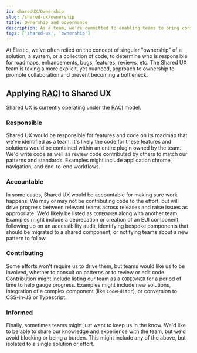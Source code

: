 ```yaml
---
id: sharedUX/Ownership
slug: /shared-ux/ownership
title: Ownership and Governance
description: As a team, we're committed to enabling teams to bring consistency to their solutions.  But we're also committed to building a culture of ownership that promotes collaboration and trust.
tags: ['shared-ux', 'ownership']
---
```


At Elastic, we've often relied on the concept of singular "ownership" of a solution, a system, or a collection of code, to determine who is responsible for roadmaps, enhancements, bugs, features, reviews, etc.  The Shared UX team is taking a more explicit, yet nuanced, approach to ownership to promote collaboration and prevent becoming a bottleneck.

## Applying <acronym title="Responsible, Accountable, Contributing, Informed">RACI</acronym> to Shared UX
Shared UX is currently operating under the <acronym title="Responsible, Accountable, Contributing, Informed">RACI</acronym> model.

### Responsible
Shared UX would be responsible for features and code on its roadmap that we've identified as a team.  It's likely the code for these features and solutions would be contained within an entire plugin owned by the team.  We'd write code as well as review code contributed by others to match our patterns and standards.  Examples might include application chrome, navigation, and end-to-end workflows.

### Accountable
In some cases, Shared UX would be accountable for making sure work happens. We may or may not be contributing code to the effort, but will drive progress between relevant teams across releases and raise issues as appropriate.  We'd likely be listed as `CODEOWNER` along with another team.  Examples might include a deprecation or creation of an EUI component, following up on an accessibility audit, identifying bespoke components that should be migrated to a shared component, or notifying teams about a new pattern to follow.

### Contributing
Some efforts won't require us to drive them, but teams would like us to be involved, whether to consult on patterns or to review or edit code.  Contribution might include listing our team as a `CODEOWNER` for a period of time to help gauge progress.  Examples might include new solutions, integration of a complex component (like `CodeEditor`), or conversion to CSS-in-JS or Typescript.

### Informed
Finally, sometimes teams might just want to keep us in the know.  We'd like to be able to share our knowledge and experience with the team, but we'd avoid blocking or being a burden.  This might include any of the above, but isolated to a single solution or effort.